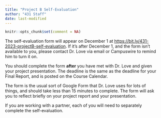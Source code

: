 ```yaml
---
title: "Project B Self-Evaluation"
author: "431 Staff"
date: last-modified
---
```


```r
knitr::opts_chunk$set(comment = NA)
```

The self-evaluation form will appear on December 1 at <https://bit.ly/431-2023-projectB-self-evaluation>. If it's after December 1, and the form isn't available to you, please contact Dr. Love via email or Campuswire to remind him to turn it on.

You should complete the form **after** you have met with Dr. Love and given your project presentation. The deadline is the same as the deadline for your Final Report, and is posted on the Course Calendar.

The form is the usual sort of Google Form that Dr. Love uses for lots of things, and should take less than 15 minutes to complete. The form will ask you to reflect briefly on your project report and your presentation.

If you are working with a partner, each of you will need to separately complete the self-evaluation.

